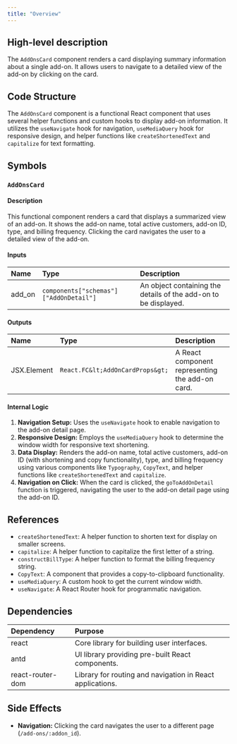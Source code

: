 ```yaml
---
title: "Overview"
---
```


## High-level description
The `AddOnsCard` component renders a card displaying summary information about a single add-on. It allows users to navigate to a detailed view of the add-on by clicking on the card.

## Code Structure
The `AddOnsCard` component is a functional React component that uses several helper functions and custom hooks to display add-on information. It utilizes the `useNavigate` hook for navigation, `useMediaQuery` hook for responsive design, and helper functions like `createShortenedText` and `capitalize` for text formatting.

## Symbols
### `AddOnsCard`
#### Description
This functional component renders a card that displays a summarized view of an add-on. It shows the add-on name, total active customers, add-on ID, type, and billing frequency. Clicking the card navigates the user to a detailed view of the add-on.

#### Inputs
| Name | Type | Description |
|:-----|:-----|:------------|
| add_on | `components["schemas"]["AddOnDetail"]` | An object containing the details of the add-on to be displayed. |

#### Outputs
| Name | Type | Description |
|:-----|:-----|:------------|
| JSX.Element | `React.FC&lt;AddOnCardProps&gt;` | A React component representing the add-on card. |

#### Internal Logic
1. **Navigation Setup:** Uses the `useNavigate` hook to enable navigation to the add-on detail page.
2. **Responsive Design:** Employs the `useMediaQuery` hook to determine the window width for responsive text shortening.
3. **Data Display:** Renders the add-on name, total active customers, add-on ID (with shortening and copy functionality), type, and billing frequency using various components like `Typography`, `CopyText`, and helper functions like `createShortenedText` and `capitalize`.
4. **Navigation on Click:** When the card is clicked, the `goToAddOnDetail` function is triggered, navigating the user to the add-on detail page using the add-on ID.

## References
- `createShortenedText`: A helper function to shorten text for display on smaller screens.
- `capitalize`: A helper function to capitalize the first letter of a string.
- `constructBillType`: A helper function to format the billing frequency string.
- `CopyText`: A component that provides a copy-to-clipboard functionality.
- `useMediaQuery`: A custom hook to get the current window width.
- `useNavigate`: A React Router hook for programmatic navigation.

## Dependencies
| Dependency | Purpose |
|:-----------|:--------|
| react | Core library for building user interfaces. |
| antd | UI library providing pre-built React components. |
| react-router-dom | Library for routing and navigation in React applications. |

## Side Effects
- **Navigation:** Clicking the card navigates the user to a different page (`/add-ons/:addon_id`).
